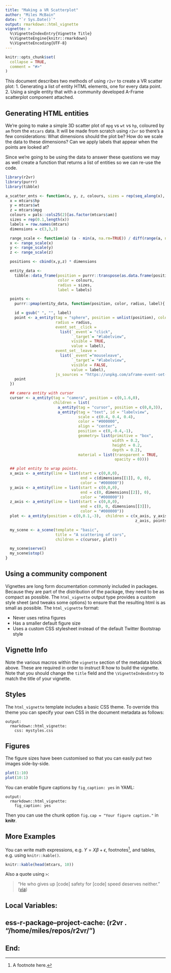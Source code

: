 ```yaml
---
title: "Making a VR Scatterplot"
author: "Miles McBain"
date: "`r Sys.Date()`"
output: rmarkdown::html_vignette
vignette: >
  %\VignetteIndexEntry{Vignette Title}
  %\VignetteEngine{knitr::rmarkdown}
  %\VignetteEncoding{UTF-8}
---
```


```r
knitr::opts_chunk$set(
  collapse = TRUE,
  comment = "#>"
)
```

This document describes two methods of using `r2vr` to create a VR scatter plot:
1. Generating a list of entity HTML elements, one for every data point.
2. Using a single entity that with a community developed A-Frame scatterplot component attached.


## Generating HTML entities
We're going to make a simple 3D scatter plot of `mpg` vs `wt` vs `hp`, coloured by `am` from the `mtcars` data. It will be made from scratch using `r2vr` so there's a few considerations:
What dimensions should the plot be? How do we scale the data to these dimensions? Can we apply labels that appear when the points are looked at?

Since we're going to be using the data to answer these questions we may as well create a function that returns a list of entities so we can re-use the code.

```r

library(r2vr)
library(purrr)
library(tibble)

a_scatter_ents <- function(x, y, z, colours, sizes = rep(seq_along(x), 0.1), labels, dimensions = c(2,2,2), ...){
  x = mtcars$hp
  y = mtcars$wt
  z = mtcars$mpg
  colours = pals::cols25(2)[as.factor(mtcars$am)]
  sizes = rep(0.1,length(x))
  labels = row.names(mtcars)
  dimensions = c(3,3,3)

  range_scale <- function(a) (a - min(a, na.rm=TRUE)) / diff(range(a, na.rm=TRUE))
  x <- range_scale(x)
  y <- range_scale(y)
  z <- range_scale(z)

  positions <- cbind(x,y,z) * dimensions

  entity_data <-
    tibble::data_frame(position = purrr::transpose(as.data.frame(positions)),
                       color = colours,
                       radius = sizes,
                       label = labels)

  points <-
    purrr::pmap(entity_data, function(position, color, radius, label){

    id = gsub(" ", "", label)
    point <- a_entity(tag = "sphere", position = unlist(position), color = color,
                      radius = radius,
                      event_set__click =
                        list(`_event`= "click",
                             `_target`= "#labelview",
                             visible = TRUE,
                             value = label),
                      event_set__leave =
                        list(`_event`="mouseleave",
                             `_target`= "#labelview",
                             visible = FALSE,
                             value = label),
                      js_sources = "https://unpkg.com/aframe-event-set-component@^4.0.0/dist/aframe-event-set-component.min.js")
    point
  })

  ## camera entity with cursor
  cursor <- a_entity(tag = "camera", position = c(0,1.6,0),
                     children = list(
                       a_entity(tag = "cursor", position = c(0,0,3)),
                       a_entity(tag = "text", id = "labelview",
                                scale = c(0.4, 0.4, 0.4),
                                color = "#000000",
                                align = "center",
                                position = c(0,-0.4,-1),
                                geometry= list(primitive = "box",
                                               width = 0.2,
                                               height = 0.2,
                                               depth = 0.2),
                                material = list(transparent = TRUE,
                                                opacity = 0))))

  ## plot entity to wrap points.
  x_axis <- a_entity(line = list(start = c(0,0,0),
                                 end = c(dimensions[[1]], 0, 0),
                                 color = "#000000"))
  y_axis <- a_entity(line = list(start = c(0,0,0),
                                 end = c(0, dimensions[[2]], 0),
                                 color = "#000000"))
  z_axis <- a_entity(line = list(start = c(0,0,0),
                                 end = c(0, 0, dimensions[[3]]),
                                 color = "#000000"))
  plot <- a_entity(position = c(0,0.1,-3),  children = c(x_axis, y_axis,
                                                         z_axis, points))

  my_scene <- a_scene(template = "basic",
                      title = "A scattering of cars",
                      children = c(cursor, plot))

  my_scene$serve()
  my_scene$stop()
}

```

## Using a community component



Vignettes are long form documentation commonly included in packages. Because they are part of the distribution of the package, they need to be as compact as possible. The `html_vignette` output type provides a custom style sheet (and tweaks some options) to ensure that the resulting html is as small as possible. The `html_vignette` format:

- Never uses retina figures
- Has a smaller default figure size
- Uses a custom CSS stylesheet instead of the default Twitter Bootstrap style

## Vignette Info

Note the various macros within the `vignette` section of the metadata block above. These are required in order to instruct R how to build the vignette. Note that you should change the `title` field and the `\VignetteIndexEntry` to match the title of your vignette.

## Styles

The `html_vignette` template includes a basic CSS theme. To override this theme you can specify your own CSS in the document metadata as follows:

    output: 
      rmarkdown::html_vignette:
        css: mystyles.css

## Figures

The figure sizes have been customised so that you can easily put two images side-by-side. 

```r
plot(1:10)
plot(10:1)
```

You can enable figure captions by `fig_caption: yes` in YAML:

    output:
      rmarkdown::html_vignette:
        fig_caption: yes

Then you can use the chunk option `fig.cap = "Your figure caption."` in **knitr**.

## More Examples

You can write math expressions, e.g. $Y = X\beta + \epsilon$, footnotes^[A footnote here.], and tables, e.g. using `knitr::kable()`.

```r
knitr::kable(head(mtcars, 10))
```

Also a quote using `>`:

> "He who gives up [code] safety for [code] speed deserves neither."
([via](https://twitter.com/hadleywickham/status/504368538874703872))

## Local Variables:
## ess-r-package--project-cache: (r2vr . "/home/miles/repos/r2vr/")
## End:

